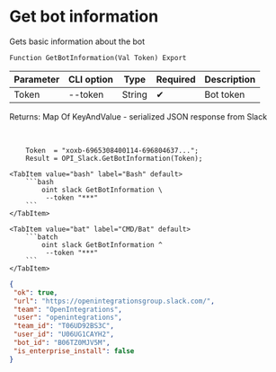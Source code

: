 ﻿---
sidebar_position: 1
---


# Get bot information
 Gets basic information about the bot



`Function GetBotInformation(Val Token) Export`

  | Parameter | CLI option | Type | Required | Description |
  |-|-|-|-|-|
  | Token | --token | String | &#x2714; | Bot token |

  
  Returns:  Map Of KeyAndValue - serialized JSON response from Slack

<br/>




```bsl title="1C:Enterprise/OneScript code example"
    Token  = "xoxb-6965308400114-696804637...";
    Result = OPI_Slack.GetBotInformation(Token);
```
 

 <Tabs>
  
    <TabItem value="bash" label="Bash" default>
        ```bash
            oint slack GetBotInformation \
             --token "***"
        ```
    </TabItem>
  
    <TabItem value="bat" label="CMD/Bat" default>
        ```batch
            oint slack GetBotInformation ^
             --token "***"
        ```
    </TabItem>
</Tabs>


```json title="Result"
{
 "ok": true,
 "url": "https://openintegrationsgroup.slack.com/",
 "team": "OpenIntegrations",
 "user": "openintegrations",
 "team_id": "T06UD92BS3C",
 "user_id": "U06UG1CAYH2",
 "bot_id": "B06TZ0MJV5M",
 "is_enterprise_install": false
}
```
